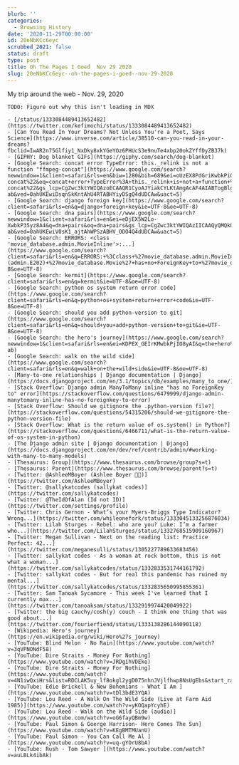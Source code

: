 ```yaml
---
blurb: ''
categories:
  - Browsing History
date: '2020-11-29T00:00:00'
id: 20eNbKCc6eyc
scrubbed_2021: false
status: draft
type: post
title: Oh The Pages I Goed  Nov 29 2020
slug: 20eNbKCc6eyc--oh-the-pages-i-goed--nov-29-2020
---
```


My trip around the web - Nov. 29, 2020

```
TODO: Figure out why this isn't loading in MDX

- [/status/1333084489413652482](https://twitter.com/kefimochi/status/1333084489413652482)
- [Can You Read In Your Dreams? Not Unless You're a Poet, Says Science](https://www.inverse.com/article/38510-can-you-read-in-your-dreams?fbclid=IwAR2n75Glfiy1_NxDky8xkYGeYOz6PHUcS3e9nuTe4xbp20okZYffDyZB37k)
- [GIPHY: Dog blanket GIFs](https://giphy.com/search/dog-blanket)
- [Google Search: concat error TypeError: this._relink is not a function "ffmpeg-concat"](https://www.google.com/search?newwindow=1&client=safari&rls=en&biw=1280&bih=689&ei=oUzEX8PdGriKwbkPiOW2wAI&q=concat+error+TypeError%3A+this._relink+is+not+a+function+%22ffmpeg-concat%22&oq=concat+error+TypeError%3A+this._relink+is+not+a+function+%22ffmpeg-concat%22&gs_lcp=CgZwc3ktYWIQAzoECAAQR1CyoAJYiakCYLKtAmgAcAF4AIABTogBlgGSAQEymAEAoAEBqgEHZ3dzLXdpesgBCMABAQ&sclient=psy-ab&ved=0ahUKEwiDsqnSkKntAhU4RTABHYiyDSgQ4dUDCAw&uact=5)
- [Google Search: django foreign key](https://www.google.com/search?client=safari&rls=en&q=django+foreign+key&ie=UTF-8&oe=UTF-8)
- [Google Search: dna pairs](https://www.google.com/search?newwindow=1&client=safari&rls=en&ei=eDjEX5W2Lo-XwbkP35yz8A4&q=dna+pairs&oq=dna+pairs&gs_lcp=CgZwc3ktYWIQAzIICAAQyQMQkQIyBAgAEEMyAggAMgIIADICCAAyBggAEBYQHjIGCAAQFhAeMgYIABAWEB4yBggAEBYQHjIGCAAQFhAeOgQIABBHOgUIABCxAzoICAAQsQMQgwE6BwgAELEDEEM6BQgAEJECOggIABCxAxCRAjoICC4QxwEQrwE6BwgAEMkDEENQ4RdYyT1gvT5oBXACeACAAcABiAHUBpIBAzguMZgBAKABAaoBB2d3cy13aXrIAQjAAQE&sclient=psy-ab&ved=0ahUKEwiV0sK1_ajtAhWPSzABHV_ODO4Q4dUDCAw&uact=5)
- [Google Search: ERRORS: <class 'movie_database.admin.MovieInline'>:...](https://www.google.com/search?client=safari&rls=en&q=ERRORS:+%3Cclass+%27movie_database.admin.MovieInline%27%3E:+(admin.E202)+%27movie_database.Movie%27+has+no+ForeignKey+to+%27movie_database.Actor%27.&ie=UTF-8&oe=UTF-8)
- [Google Search: kermit](https://www.google.com/search?client=safari&rls=en&q=kermit&ie=UTF-8&oe=UTF-8)
- [Google Search: python os system return error code](https://www.google.com/search?client=safari&rls=en&q=python+os+system+return+error+code&ie=UTF-8&oe=UTF-8)
- [Google Search: should you add python-version to git](https://www.google.com/search?client=safari&rls=en&q=should+you+add+python-version+to+git&ie=UTF-8&oe=UTF-8)
- [Google Search: the hero's journey](https://www.google.com/search?newwindow=1&client=safari&rls=en&ei=KDPEX_GEIrKMwbkPjIO8yAI&q=the+hero%27s+journey&oq=the+heros+journe&gs_lcp=CgZwc3ktYWIQAxgAMgoIABCxAxDJAxAKMgQIABAKMgQIABAKMgQILhAKMgQIABAKMgQIABAKMgQIABAKMgQIABAKMgQIABAKMgQIABAKOgQIABBHUMYSWMYSYLAlaABwAXgAgAFoiAFokgEDMC4xmAEAoAEBqgEHZ3dzLXdpesgBCMABAQ&sclient=psy-ab)
- [Google Search: walk on the wild side](https://www.google.com/search?client=safari&rls=en&q=walk+on+the+wild+side&ie=UTF-8&oe=UTF-8)
- [Many-to-one relationships | Django documentation | Django](https://docs.djangoproject.com/en/3.1/topics/db/examples/many_to_one/)
- [Stack Overflow: Django admin ManyToMany inline "has no ForeignKey to" error](https://stackoverflow.com/questions/6479999/django-admin-manytomany-inline-has-no-foreignkey-to-error)
- [Stack Overflow: Should we gitignore the .python-version file?](https://stackoverflow.com/questions/54315206/should-we-gitignore-the-python-version-file)
- [Stack Overflow: What is the return value of os.system() in Python?](https://stackoverflow.com/questions/6466711/what-is-the-return-value-of-os-system-in-python)
- [The Django admin site | Django documentation | Django](https://docs.djangoproject.com/en/dev/ref/contrib/admin/#working-with-many-to-many-models)
- [Thesaurus: Group](https://www.thesaurus.com/browse/group?s=t)
- [Thesaurus: Parent](https://www.thesaurus.com/browse/parent?s=t)
- [Twitter: @AshleeMBoyer (Ashlee Boyer 🦻🏻)](https://twitter.com/AshleeMBoyer)
- [Twitter: @sallykatcodes (sallykat codes)](https://twitter.com/sallykatcodes)
- [Twitter: @TheIdOfAlan (Id not ID)](https://twitter.com/settings/profile)
- [Twitter: Chris Gernon - What’s your Myers-Briggs Type Indicator? Wrong...](https://twitter.com/whileonefork/status/1333045133256876034)
- [Twitter: Lilah Sturges - Rebel: who are you? Luke: I’m a farmer who...](https://twitter.com/LilahSturges/status/1332768515909160967)
- [Twitter: Megan Sullivan - Next on the reading list: Practice Perfect: 42...](https://twitter.com/meganesulli/status/1305227789633683456)
- [Twitter: sallykat codes - As a woman at rock bottom, this is not what a woman...](https://twitter.com/sallykatcodes/status/1332833531744161792)
- [Twitter: sallykat codes - But for real this pandemic has ruined my mental...](https://twitter.com/sallykatcodes/status/1332835650995855361)
- [Twitter: Sam Tanoak Sycamore - This week I've learned that I currently max...](https://twitter.com/tanoaksam/status/1332919974420049922)
- [Twitter: the big cauchy/cosh(y) couch - I think one thing that was good about...](https://twitter.com/fourierfiend/status/1333138286144090118)
- [Wikipedia: Hero's journey](https://en.wikipedia.org/wiki/Hero%27s_journey)
- [YouTube: Blind Melon - No Rain](https://www.youtube.com/watch?v=3qVPNONdF58)
- [YouTube: Dire Straits - Money For Nothing](https://www.youtube.com/watch?v=JRDgihVDEko)
- [YouTube: Dire Straits - Money For Nothing](https://www.youtube.com/watch?v=4N1iwQxiHrs&list=RDCLAK5uy_lf8okgl2ygD075nhnJVjlfhwp8NsUgEbs&start_radio=1)
- [YouTube: Edie Brickell & New Bohemians - What I Am ](https://www.youtube.com/watch?v=tDl3bdE3YQA)
- [YouTube: Lou Reed - A Walk On The Wild Side (Live at Farm Aid 1985)](https://www.youtube.com/watch?v=yKOQapYcyhE)
- [YouTube: Lou Reed - Walk on the Wild Side (audio)](https://www.youtube.com/watch?v=oG6fayQBm9w)
- [YouTube: Paul Simon & Goerge Harrison- Here Comes The Sun](https://www.youtube.com/watch?v=KEgBMTMUanU)
- [YouTube: Paul Simon - You Can Call Me Al ](https://www.youtube.com/watch?v=uq-gYOrU8bA)
- [YouTube: Rush - Tom Sawyer ](https://www.youtube.com/watch?v=auLBLk4ibAk)
```
